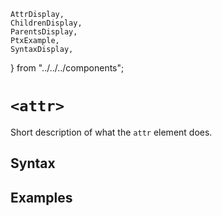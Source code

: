     AttrDisplay,
    ChildrenDisplay,
    ParentsDisplay,
    PtxExample,
    SyntaxDisplay,
} from "../../../components";

# `<attr>`

Short description of what the `attr` element does.

## Syntax

<SyntaxDisplay name="attr" />

## Examples

    